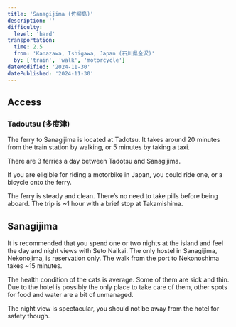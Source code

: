 ```yaml
---
title: 'Sanagijima (佐柳島)'
description: ''
difficulty:
  level: 'hard'
transportation:
  time: 2.5
  from: 'Kanazawa, Ishigawa, Japan (石川県金沢)'
  by: ['train', 'walk', 'motorcycle']
dateModified: '2024-11-30'
datePublished: '2024-11-30'
---
```


## Access

### Tadoutsu (多度津)

The ferry to Sanagijima is located at Tadotsu. It takes around 20 minutes from the train station by walking, or 5 minutes by taking a taxi.

There are 3 ferries a day between Tadotsu and Sanagijima.

If you are eligible for riding a motorbike in Japan, you could ride one, or a bicycle onto the ferry.

The ferry is steady and clean. There’s no need to take pills before being aboard. The trip is ~1 hour with a brief stop at Takamishima.

## Sanagijima

It is recommended that you spend one or two nights at the island and feel the day and night views with Seto Naikai. The only hostel in Sanagijima, Nekonojima, is reservation only. The walk from the port to Nekonoshima takes ~15 minutes.

The health condition of the cats is average. Some of them are sick and thin. Due to the hotel is possibly the only place to take care of them, other spots for food and water are a bit of unmanaged.

The night view is spectacular, you should not be away from the hotel for safety though.
